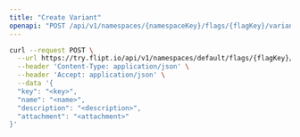```yaml
---
title: "Create Variant"
openapi: "POST /api/v1/namespaces/{namespaceKey}/flags/{flagKey}/variants"
---
```


<RequestExample>

```bash
curl --request POST \
  --url https://try.flipt.io/api/v1/namespaces/default/flags/{flagKey}/variants \
  --header 'Content-Type: application/json' \
  --header 'Accept: application/json' \
  --data '{
  "key": "<key>",
  "name": "<name>",
  "description": "<description>",
  "attachment": "<attachment>"
}'
```

</RequestExample>
